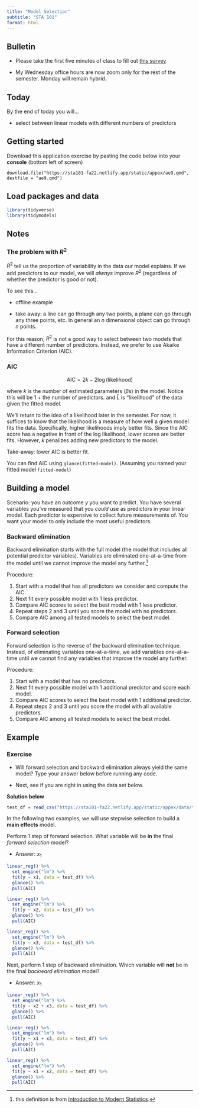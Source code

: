 ```yaml
---
title: "Model Selection"
subtitle: "STA 101"
format: html
---
```



## Bulletin

- Please take the first five minutes of class to fill out [this survey](https://duke.qualtrics.com/jfe/form/SV_0oIT7pdlmr1FKJM)

- My Wednesday office hours are now zoom only for the rest of the semester. Monday will remain hybrid.

## Today

By the end of today you will...

- select between linear models with different numbers of predictors

## Getting started

Download this application exercise by pasting the code below into your **console** (bottom left of screen)

```
download.file("https://sta101-fa22.netlify.app/static/appex/ae9.qmd",
destfile = "ae9.qmd")
```

## Load packages and data

```r
library(tidyverse)
library(tidymodels)
```

## Notes

### The problem with $R^2$

$R^2$ tell us the proportion of variability in the data our model explains. If we add predictors to our model, we will *always* improve $R^2$ (regardless of whether the predictor is good or not). 

To see this...

- offline example

- take away: a line can go through any two points, a plane can go through any three points, etc. In general an $n$ dimensional object can go through $n$ points.

For this reason, $R^2$ is not a good way to select between two models that have a different number of predictors. Instead, we prefer to use Akaike Information Criterion (AIC). 

### AIC 

$$
\text{AIC} = 2k - 2 \log (\text{likelihood})
$$

where $k$ is the number of estimated parameters ($\beta$s) in the model. Notice this will be 1 + the number of predictors. and $\hat{L}$ is "likelihood" of the data given the fitted model. 

We'll return to the idea of a likelihood later in the semester. For now, it suffices to know that the likelihood is a measure of how well a given model fits the data. Specifically, higher likelihoods imply better fits. Since the AIC score has a negative in front of the log likelihood, lower scores are better fits. However, $k$ penalizes adding new predictors to the model.

Take-away: lower AIC is better fit.

You can find AIC using `glance(fitted-model)`. (Assuming you named your fitted model `fitted-model`)

## Building a model

Scenario: you have an outcome $y$ you want to predict. You have several variables you've measured that you *could* use as predictors in your linear model. Each predictor is expensive to collect future measurements of. You want your model to only include the most useful predictors. 

### Backward elimination 

Backward elimination starts with the full model (the model that includes all potential predictor variables). Variables are eliminated one-at-a-time from the model until we cannot improve the model any further.[^1]

Procedure:

1. Start with a model that has all predictors we consider and compute the AIC.
2. Next fit every possible model with 1 less predictor.
3. Compare AIC scores to select the best model with 1 less predictor.
4. Repeat steps 2 and 3 until you score the model with no predictors.
5. Compare AIC among all tested models to select the best model.


### Forward selection

Forward selection is the reverse of the backward elimination technique. Instead, of eliminating variables one-at-a-time, we add variables one-at-a-time until we cannot find any variables that improve the model any further.

[^1]: this definition is from [Introduction to Modern Statistics](https://openintro-ims.netlify.app/model-mlr.html?q=selection#stepwise-selection).

Procedure:

1. Start with a model that has no predictors.
2. Next fit every possible model with 1 additional predictor and score each model.
3. Compare AIC scores to select the best model with 1 additional predictor.
4. Repeat steps 2 and 3 until you score the model with all available predictors.
5. Compare AIC among all tested models to select the best model.


## Example

### Exercise 

- Will forward selection and backward elimination always yield the same model? Type your answer below before running any code.

- Next, see if you are right in using the data set below.

**Solution below**

```r
test_df = read_csv("https://sta101-fa22.netlify.app/static/appex/data/test_df.csv")
```

In the following two examples, we will use stepwise selection to build a **main effects** model.

Perform 1 step of forward selection. What variable will be **in** the final *forward selection* model?

- Answer: $x_1$

```r
linear_reg() %>%
  set_engine("lm") %>%
  fit(y ~ x1, data = test_df) %>%
  glance() %>%
  pull(AIC)

linear_reg() %>%
  set_engine("lm") %>%
  fit(y ~ x2, data = test_df) %>%
  glance() %>%
  pull(AIC)

linear_reg() %>%
  set_engine("lm") %>%
  fit(y ~ x3, data = test_df) %>%
  glance() %>%
  pull(AIC)
```

Next, perform 1 step of backward elimination. Which variable will **not** be in the final *backward elimination* model?

- Answer: $x_1$

```r
linear_reg() %>%
  set_engine("lm") %>%
  fit(y ~ x2 + x3, data = test_df) %>%
  glance() %>%
  pull(AIC)

linear_reg() %>%
  set_engine("lm") %>%
  fit(y ~ x1 + x3, data = test_df) %>%
  glance() %>%
  pull(AIC)

linear_reg() %>%
  set_engine("lm") %>%
  fit(y ~ x1 + x2, data = test_df) %>%
  glance() %>%
  pull(AIC)
```


